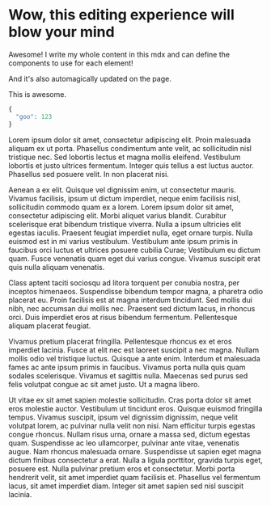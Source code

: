 # Wow, this editing experience will blow your mind

Awesome! I write my whole content in this mdx and can define the components to use for each element!

And it's also automagically updated on the page.

This is awesome.

```javascript
{
  "goo": 123
}
```

Lorem ipsum dolor sit amet, consectetur adipiscing elit. Proin malesuada aliquam ex ut porta. Phasellus condimentum ante velit, ac sollicitudin nisl tristique nec. Sed lobortis lectus et magna mollis eleifend. Vestibulum lobortis et justo ultrices fermentum. Integer quis tellus a est luctus auctor. Phasellus sed posuere velit. In non placerat nisi.

Aenean a ex elit. Quisque vel dignissim enim, ut consectetur mauris. Vivamus facilisis, ipsum ut dictum imperdiet, neque enim facilisis nisl, sollicitudin commodo quam ex a lorem. Lorem ipsum dolor sit amet, consectetur adipiscing elit. Morbi aliquet varius blandit. Curabitur scelerisque erat bibendum tristique viverra. Nulla a ipsum ultricies elit egestas iaculis. Praesent feugiat imperdiet nulla, eget ornare turpis. Nulla euismod est in mi varius vestibulum. Vestibulum ante ipsum primis in faucibus orci luctus et ultrices posuere cubilia Curae; Vestibulum eu dictum quam. Fusce venenatis quam eget dui varius congue. Vivamus suscipit erat quis nulla aliquam venenatis.

Class aptent taciti sociosqu ad litora torquent per conubia nostra, per inceptos himenaeos. Suspendisse bibendum tempor magna, a pharetra odio placerat eu. Proin facilisis est at magna interdum tincidunt. Sed mollis dui nibh, nec accumsan dui mollis nec. Praesent sed dictum lacus, in rhoncus orci. Duis imperdiet eros at risus bibendum fermentum. Pellentesque aliquam placerat feugiat.

Vivamus pretium placerat fringilla. Pellentesque rhoncus ex et eros imperdiet lacinia. Fusce at elit nec est laoreet suscipit a nec magna. Nullam mollis odio vel tristique luctus. Quisque a ante enim. Interdum et malesuada fames ac ante ipsum primis in faucibus. Vivamus porta nulla quis quam sodales scelerisque. Vivamus et sagittis nulla. Maecenas sed purus sed felis volutpat congue ac sit amet justo. Ut a magna libero.

Ut vitae ex sit amet sapien molestie sollicitudin. Cras porta dolor sit amet eros molestie auctor. Vestibulum ut tincidunt eros. Quisque euismod fringilla tempus. Vivamus suscipit, ipsum vel dignissim dignissim, neque velit volutpat lorem, ac pulvinar nulla velit non nisi. Nam efficitur turpis egestas congue rhoncus. Nullam risus urna, ornare a massa sed, dictum egestas quam. Suspendisse ac leo ullamcorper, pulvinar ante vitae, venenatis augue. Nam rhoncus malesuada ornare. Suspendisse ut sapien eget magna dictum finibus consectetur a erat. Nulla a ligula porttitor, gravida turpis eget, posuere est. Nulla pulvinar pretium eros et consectetur. Morbi porta hendrerit velit, sit amet imperdiet quam facilisis et. Phasellus vel fermentum lacus, sit amet imperdiet diam. Integer sit amet sapien sed nisl suscipit lacinia.